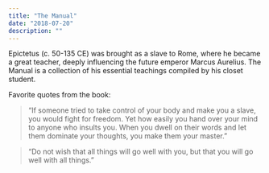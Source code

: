 ```yaml
---
title: "The Manual"
date: "2018-07-20"
description: ""
---
```


Epictetus (c. 50-135 CE) was brought as a slave to Rome, where he became a great teacher, deeply influencing the future emperor Marcus Aurelius. The Manual is a collection of his essential teachings compiled by his closet student.

Favorite quotes from the book:

> “If someone tried to take control of your body and make you a slave, you would fight for freedom. Yet how easily you hand over your mind to anyone who insults you. When you dwell on their words and let them dominate your thoughts, you make them your master.”

> “Do not wish that all things will go well with you, but that you will go well with all things.”
